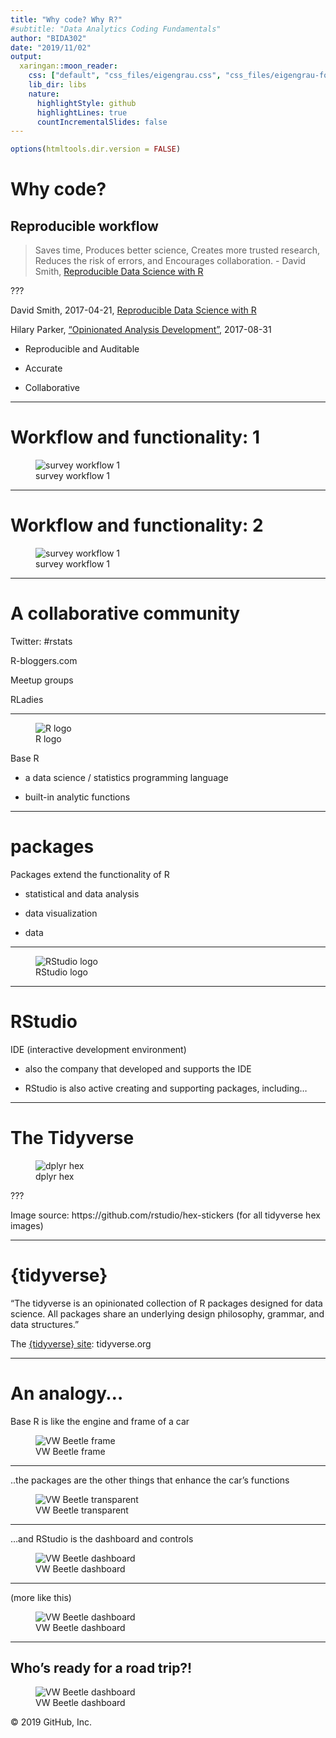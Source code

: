 ```yaml
---
title: "Why code? Why R?"
#subtitle: "Data Analytics Coding Fundamentals"
author: "BIDA302"
date: "2019/11/02"
output:
  xaringan::moon_reader:
    css: ["default", "css_files/eigengrau.css", "css_files/eigengrau-fonts.css"]    
    lib_dir: libs
    nature:
      highlightStyle: github
      highlightLines: true
      countIncrementalSlides: false
---
```



```r
options(htmltools.dir.version = FALSE)
```


# Why code?


## Reproducible workflow

>Saves time,
>Produces better science,
>Creates more trusted research,
>Reduces the risk of errors, and
>Encourages collaboration.
- David Smith, [Reproducible Data Science with R](https://blog.revolutionanalytics.com/2017/04/reproducible-data-science-with-r.html)

???

David Smith, 2017-04-21, [Reproducible Data Science with R](https://blog.revolutionanalytics.com/2017/04/reproducible-data-science-with-r.html)

Hilary Parker, [“Opinionated Analysis Development”](https://peerj.com/preprints/3210/), 2017-08-31

* Reproducible and Auditable

* Accurate

* Collaborative




---

# Workflow and functionality: 1

![survey workflow 1](../img/survey_workflow_1.png)

---

# Workflow and functionality: 2

![survey workflow 1](../img/survey_workflow_2.png)

---


# A collaborative community

Twitter: #rstats

R-bloggers.com

Meetup groups 

RLadies


---


![R logo](../img/R.jpg)

Base R

* a data science / statistics programming language

* built-in analytic functions



---

# packages

Packages extend the functionality of R

* statistical and data analysis

* data visualization

* data


---

![RStudio logo](../img/RStudio_400.png)


---


# RStudio

IDE (interactive development environment)

* also the company that developed and supports the IDE

* RStudio is also active creating and supporting packages, including...




---

# The Tidyverse

![dplyr hex](../img/tidyverse_400.png)

???

Image source: https://github.com/rstudio/hex-stickers (for all tidyverse hex images)

---


# {tidyverse}

"The tidyverse is an opinionated collection of R packages designed for data science. All packages share an underlying design philosophy, grammar, and data structures."

The [{tidyverse} site](https://tidyverse.org): tidyverse.org




---

# An analogy...

Base R is like the engine and frame of a car

![VW Beetle frame](../img/VW_ad_1_crop.png)

---

..the packages are the other things that enhance the car's functions

![VW Beetle transparent](../img/vwlooking.jpg)



---

...and RStudio is the dashboard and controls

![VW Beetle dashboard](../img/VW_dashboard.jpg)


---

(more like this)

![VW Beetle dashboard](../img/VW_dashboard_2019.jpg)

---

## Who's ready for a road trip?!

![VW Beetle dashboard](../img/VW_ready_to_go.png)

© 2019 GitHub, Inc.